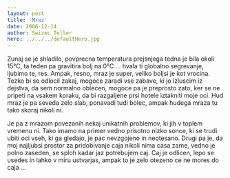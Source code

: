 ```yaml
---
layout: post
title: 'Mraz'
date: 2006-12-14
author: Swizec Teller
hero: ../../../defaultHero.jpg
---
```

Zunaj se je shladilo, povprecna temperatura prejsnjega tedna je bila okoli 15°C, ta teden pa gravitira bolj na 0°C ... hvala ti globalno segrevanje, ljubimo te, res. Ampak, resno, mraz je super, veliko boljsi je kot vrocina. Tezko bi se odlocil zakaj, mogoce zaradi vse zabave, ki jo izluscim iz dejstva, da sem normalno oblecen, mogoce pa je preprosto zato, ker se ne pripeti na vsakem koraku, da bi razgaljene prsi hotele iztakniti moje oci. Hud mraz je pa seveda zelo slab, ponavadi tudi bolec, ampak hudega mraza tu tako skoraj nikoli ni.

Je pa z mrazom povezanih nekaj unikatnih problemov, ki jih v toplem vremenu ni. Tako imamo na primer vedno prisotno nizko sonce, ki se trudi ubiti oci vseh, ki ga gledajo, je pac nevzgojeno in neotesano. Drugi pa je, da moj najljubsi prostor za pridobivanje caja nikoli nima casa zame, vedno je polno zaseden, se sploh kadar jaz potrebujem caj. Caj je odlicen, lepo se usedes in lahko v miru ustvarjas, ampak to je zelo otezeno ce ne mores do caja ...